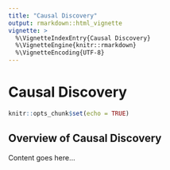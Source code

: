 ```yaml
---
title: "Causal Discovery"
output: rmarkdown::html_vignette
vignette: >
  %\VignetteIndexEntry{Causal Discovery}
  %\VignetteEngine{knitr::rmarkdown}
  %\VignetteEncoding{UTF-8}
---
```


# Causal Discovery

```r
knitr::opts_chunk$set(echo = TRUE)
```

## Overview of Causal Discovery

Content goes here...